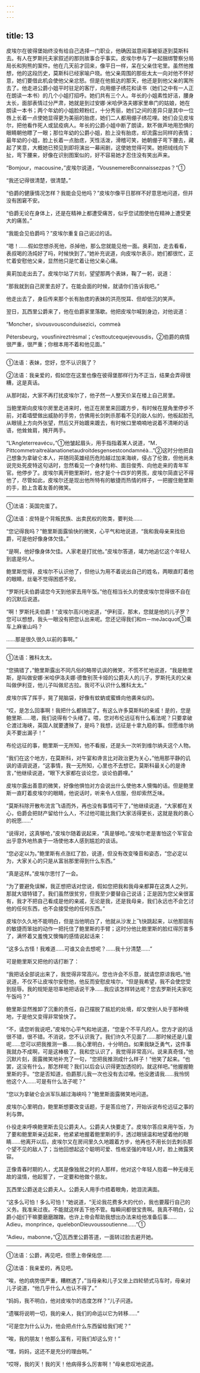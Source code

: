 ```yaml
---
---
---
```

title: 13
---





皮埃尔在彼得堡始终没有给自己选择一门职业，他确因滋意闹事被驱逐到莫斯科去。有人在罗斯托夫家叙述的那则故事合乎事实。皮埃尔参与了一起捆绑警察分局局长和狗熊的案件。他在几天前才回来，像平日一样，呆在父亲住宅里。虽然他推想，他的这段历史，莫斯科已经家喻户晓。他父亲周围的那些太太一向对他不怀好意，她们要借此机会使他父亲忿怒。但是在他抵达的那天，他还是到他父亲的寓所去了。他走进公爵小姐平时驻足的客厅，向用绷子绣花和读书（她们之中有一人正在朗读一本书）的几个小姐打招呼。她们共有三个人。年长的小姐素性好洁，腰身太长，面部表情过分严肃，她就是到过安娜·米哈伊洛夫娜家里串门的姑娘，她在朗读一本书；两个年幼的小姐脸颊粉红，十分秀丽，她们之间的差异只是其中一位唇上长着一点使她显得更为美丽的胎痣，她们二人都用绷子绣花哩。她们会见皮埃尔，把他看作死人或鼠疫病人。年长的公爵小姐中断了朗读，默不做声地用恐惧的眼睛朝他瞟了一眼；那位年幼的公爵小姐，脸上没有胎痣，却流露出同样的表情；最年幼的小姐，脸上长着一点胎痣，天性活泼，滑稽可笑，她朝绷子弯下腰去，藏起了笑意，大概她已预见到即将演出一幕闹剧，这使她觉得可笑。她把绒线向下扯，弯下腰来，好像在识别图案似的，好不容易她才忍住没有笑出声来。

“Bomjour，macousine，”皮埃尔说道，“VousnemereBconnaissezpas？”①

“我还记得很清楚，很清楚。”

“伯爵的健康情况怎样？我能会见他吗？”皮埃尔像平日那样不好意思地问道，但并没有困窘不安。

“伯爵无论在身体上，还是在精神上都遭受痛苦，似乎您试图使他在精神上遭受更大的痛苦。”

“我能会见伯爵吗？”皮埃尔重复自己说过的话。

“嗯！……假如您想杀死他，杀掉他，那么您就能见他一面。奥莉加，走去看看，表叔喝的汤炖好了吗，时候快到了。”她补充说道，向皮埃尔表示，她们都很忙，正忙着安慰他父亲，显然他只是忙着让他父亲心痛。

奥莉加走出去了。皮埃尔站了片刻，望望那两个表妹，鞠了一躬，说道：

“那我就到自己房里去好了。在能会面的时候，就请你们告诉我吧。”

他走出去了，身后传来那个长有胎痣的表妹的洪亮悦耳、但却低沉的笑声。

翌日，瓦西里公爵来了，他在伯爵家里落歇。他把皮埃尔喊到身边，对他说道：

“Moncher，sivousvousconduisezici，commeà

Pétersbeurg，vousfinireztrèsmal；c’esttoutcequejevousdis，②伯爵的病情很严重，很严重；你根本用不着和他见面。”

--------

①法语：表妹，您好，您不认识我了？

②法语：我亲爱的，假如您在这里也像在彼得堡那样行为不正当，结果会弄得很糟，这是真话。

从那时起，大家不再打扰皮埃尔了，他孑然一人整天价呆在楼上自己房里。

当鲍里斯向皮埃尔房里走进来时，他正在房里来回踱方步，有时候在屋角里停步不前，对着墙壁做出威胁的手势，仿佛用长剑刺杀那看不见的敌人似的，他板起脸孔从眼镜上方向外张望，然后又开始踱来踱去，有时候口里喃喃地说着不清晰的话语，他耸耸肩，摊开两手。

“L’Angleterreavécu，”①他皱起眉头，用手指指着某人说道，“M．Pittcommetraitreàlanationetaudroitdesgensestcondamnéà…”②这时分他把自己想象为拿破仑本人，并随同英雄经历危险越过加来海峡，侵占了伦敦，但他尚未说完处死皮特这句话时，忽然看见一个身材匀称、面目俊秀、向他走来的青年军官。他停步了。皮埃尔离开鲍里斯时，他才是个十四岁的男孩，皮埃尔简直记不得他了，尽管如此，皮埃尔还是现出他所特有的敏捷而热情的样子，一把握住鲍里斯的手，脸上含着友善的微笑。

--------

①法语：英国完蛋了。

②法语：皮特是个背叛民族、出卖民权的败类，要判处……

“您记得我吗？”鲍里斯面露愉快的微笑，心平气和地说道，“我和我母亲来找伯爵，可是他好像身体欠佳。”

“是啊，他好像身体欠佳。人家老是打扰他。”皮埃尔答道，竭力地追忆这个年轻人到底是何人。

鲍里斯觉得，皮埃尔不认识他了，但他认为用不着说出自己的姓名，两眼直盯着他的眼睛，丝毫不觉得困惑不安。

“罗斯托夫伯爵请您今天到他家去用午饭。”他在相当长久的使皮埃尔觉得很不自在的沉默后说道。

“啊！罗斯托夫伯爵！”皮埃尔高兴地说道，“伊利亚，那末，您就是他的儿子罗？您可以想想，我头一眼没有把您认出来呢。您还记得我们和m－meJacquot①乘车上麻雀山吗？

……那是很久很久以前的事啊。”

--------

①法语：雅科太太。

“您搞错了，”鲍里斯露出不同凡俗的略带讥讽的微笑，不慌不忙地说道，“我是鲍里斯，是叫做安娜·米哈伊洛夫娜·德鲁别茨卡娅的公爵夫人的儿子，罗斯托夫的父亲叫做伊利亚，他儿子叫做尼古拉。我可不认识什么雅科太太。”

皮埃尔挥了挥手，晃了晃脑袋，好像有蚊蚋或蜜蜂向他袭来似的。

“哎，是怎么回事啊！我把什么都搞混了。有这么许多莫斯科的亲戚！是的，您是鲍里斯……嗯，我们说得有个头绪了。喂，您对布伦远征有什么看法呢？只要拿破仑渡过海峡，英国人就要遭殃了，是吗？我想，远征是十拿九稳的事。但愿维尔纳夫不要出漏子！”

布伦远征的事，鲍里斯一无所知，他不看报，还是头一次听到维尔纳夫这个人物。

“我们在这个地方，在莫斯科，对午宴和谗言比对政治更为关心，”他用那平静的讥讽的语调说道，“这事情，我一无所知，心里也不去想它。莫斯科最关心的是谗言，”他继续说道，“眼下大家都在谈论您，谈论伯爵哩。”

皮埃尔露出善意的微笑，好像他惧怕对方会说出什么使他本人懊悔的话。但是鲍里斯一直盯着皮埃尔的眼睛，他说话时，听来令人信服，但却索然乏味。

“莫斯科除开散布流言飞语而外，再也没有事情可干了，”他继续说道，“大家都在关心，伯爵会把财产留给什么人，不过他可能比我们大家活得更长，这就是我的衷心的祝愿……”

“说得对，这真够呛，”皮埃尔随着说起来，“真是够呛。”皮埃尔老是害怕这个军官会出乎意外地热衷于一场使他本人感到尴尬的谈话。

“您必定以为。”鲍里斯有点涨红了脸，说道，但没有改变嗓音和姿态，“您必定以为，大家关心的只是从富翁那里得到什么东西。”

“真是这样。”皮埃尔思忖了一会。

“为了要避免误解，我正想把话对您说，假如您把我和我母亲都算在这类人之列，那就大错特错了。我们虽然很贫穷，但我至少要替自己说话；正是因为您父亲很富有，我才不把自己看成是他的亲戚，无论是我，还是我母亲，我们永远也不会乞讨他的任何东西，也不会接受他的任何东西。”

皮埃尔久久地不能明白，但是当他明白了，他就从沙发上飞快跳起来，以他那固有的敏捷而笨拙的动作一把托住了鲍里斯的手臂；这时分他比鲍里斯的脸红得厉害多了，满怀着又羞愧又懊悔的感情说起话来：

“这多么古怪！我难道……可谁又会去想呢？……我十分清楚……”

可是鲍里斯又把他的话打断了：

“我把话全部说出来了，我觉得非常高兴。您也许会不乐意，就请您原谅我吧。”他说道，不仅不让皮埃尔安慰他，他反而安慰皮埃尔，“但是我希望，我不会使您受到屈辱。我的规矩是坦率地把话说干净……我应该怎样转达呢？您去罗斯托夫家吃午饭吗？”

鲍里斯显然推卸了沉重的责任，自己摆脱了尴尬的处境，却又使别人处于那种境地，于是他又变得非常愉快了。

“不，请您听我说吧，”皮埃尔心平气和地说道，“您是个不平凡的人。您方才说的话很不错，很不错。不消说，您不认识我了。我们许久不见面了……那时候还是儿童呢……您可以把我推测一番……我心里明白，十分明白。如果我缺乏勇气，这件事我就办不成啊，可是这棒极了。我和您认识了，我觉得非常高兴。说来真奇怪，”他沉默片刻，面露微笑地补充了一句，“您把我推测成什么样子！”他笑了起来。“也罢，这没有什么，那怎样呢？我们以后会认识得更加透彻的。就这样吧。”他握握鲍里斯的手。“您是否知道，伯爵那儿我一次也没有去过哩。他没邀请我……我怜悯他这个人……可是有什么法子呢？”

“您以为拿破仑会派军队越过海峡吗？”鲍里斯面露微笑地问道。

皮埃尔心里明白，鲍里斯想要改变话题，于是答应他了，开始诉说布伦远征之事的利与弊。

仆役走来呼唤鲍里斯去见公爵夫人。公爵夫人快要走了。皮埃尔答应来用午饭，为了要和鲍里斯亲近起来，他紧紧地握着鲍里斯的手，透过眼镜温和地望着他的眼睛……他离开以后，皮埃尔又在房间里久久地踱着方步，他再也不用长剑去刺杀那个望不见的敌人了；当他回想起这个聪明可爱、性格坚强的年轻人时，脸上微露笑容。

正像青春时期的人，尤其是像独居之时的人那样，他对这个年轻人抱着一种无缘无故的温情，他起誓了，一定要和他做个朋友。

瓦西里公爵送走公爵夫人。公爵夫人用手巾捂着眼角，她泪流满面。

“这多么可怕！多么可怕！”她说道，“无论我花费多大的代价，我也要履行自己的义务。我准来过夜。不能就这样丢下他不管。每瞬间都很宝贵啊。我真不明白，公爵小姐们干嘛要磨磨蹭蹭。也许上帝会帮助我想出办法来给他准备后事……Adieu，monprince，quelebonDieuvoussoutienne……”①

“Adieu，mabonne，”②瓦西里公爵答道，一面转过脸去避开她。

--------

①法语：公爵，再见吧，但愿上帝保佑您……

②法语：我亲爱的，再见吧。

“唉，他的病势很严重，糟糕透了，”当母亲和儿子又坐上四轮轿式马车时，母亲对儿子说道，“他几乎什么人也认不得了。”

“妈妈，我不明白，他对皮埃尔的态度怎样？”儿子问道。

“遗嘱将说明一切，我的亲人，我们的命运以它为转移……”

“可是您为什么认为，他会把点什么东西留给我们呢？”

“唉，我的朋友！他那么富有，可我们却这么穷！”

“嘿，妈妈，这还不是充分的理由啊。”

“哎呀，我的天！我的天！他病得多么厉害啊！”母亲悲叹地说道。
